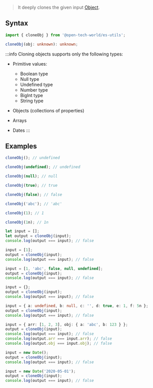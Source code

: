 > It deeply clones the given input [Object](https://developer.mozilla.org/en-US/docs/Web/JavaScript/Reference/Global_Objects/Object).

## Syntax

```ts
import { cloneObj } from '@open-tech-world/es-utils';

cloneObj(obj: unknown): unknown;
```

:::info
Cloning objects supports only the following types:

- Primitive values:
    - Boolean type
    - Null type
    - Undefined type
    - Number type
    - BigInt type
    - String type

- Objects (collections of properties)

- Arrays

- Dates
:::

## Examples

```ts
cloneObj(); // undefined

cloneObj(undefined); // undefined

cloneObj(null); // null

cloneObj(true); // true

cloneObj(false); // false

cloneObj('abc'); // 'abc'

cloneObj(1); // 1

cloneObj(1n); // 1n

let input = [];
let output = cloneObj(input);
console.log(output === input); // false

input = [1];
output = cloneObj(input);
console.log(output === input); // false

input = [1, 'abc', false, null, undefined];
output = cloneObj(input);
console.log(output === input); // false

input = {};
output = cloneObj(input);
console.log(output === input); // false

input = { a: undefined, b: null, c: '', d: true, e: 1, f: 5n };
output = cloneObj(input);
console.log(output === input); // false

input = { arr: [1, 2, 3], obj: { a: 'abc', b: 123 } };
output = cloneObj(input);
console.log(output === input); // false
console.log(output.arr === input.arr); // false
console.log(output.obj === input.obj); // false

input = new Date();
output = cloneObj(input);
console.log(output === input); // false

input = new Date('2020-05-01');
output = cloneObj(input);
console.log(output === input); // false
```
